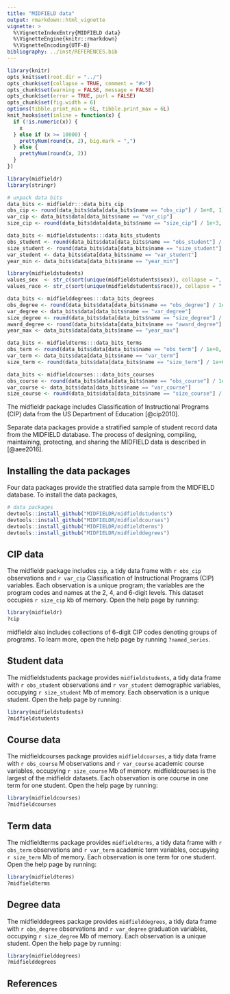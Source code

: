 ```yaml
---
title: "MIDFIELD data"
output: rmarkdown::html_vignette
vignette: >
  %\VignetteIndexEntry{MIDFIELD data}
  %\VignetteEngine{knitr::rmarkdown}
  %\VignetteEncoding{UTF-8}
bibliography: ../inst/REFERENCES.bib
---
```


```r
library(knitr)
opts_knit$set(root.dir = "../")
opts_chunk$set(collapse = TRUE, comment = "#>")
opts_chunk$set(warning = FALSE, message = FALSE)
opts_chunk$set(error = TRUE, purl = FALSE)
opts_chunk$set(fig.width = 6)
options(tibble.print_min = 6L, tibble.print_max = 6L)
knit_hooks$set(inline = function(x) {
  if (!is.numeric(x)) {
    x
  } else if (x >= 10000) {
    prettyNum(round(x, 2), big.mark = ",")
  } else {
    prettyNum(round(x, 2))
  }
})
```

```r
library(midfieldr)
library(stringr)

# unpack data bits
data_bits <- midfieldr:::data_bits_cip
obs_cip <- round(data_bits$data[data_bits$name == "obs_cip"] / 1e+0, 1)
var_cip <- data_bits$data[data_bits$name == "var_cip"]
size_cip <- round(data_bits$data[data_bits$name == "size_cip"] / 1e+3, 0)

data_bits <- midfieldstudents:::data_bits_students
obs_student <- round(data_bits$data[data_bits$name == "obs_student"] / 1e+0, 1)
size_student <- round(data_bits$data[data_bits$name == "size_student"] / 1e+6, 0)
var_student <- data_bits$data[data_bits$name == "var_student"]
year_min <- data_bits$data[data_bits$name == "year_min"]

library(midfieldstudents)
values_sex  <- str_c(sort(unique(midfieldstudents$sex)), collapse = ", ")
values_race <- str_c(sort(unique(midfieldstudents$race)), collapse = ", ")

data_bits <- midfielddegrees:::data_bits_degrees
obs_degree <- round(data_bits$data[data_bits$name == "obs_degree"] / 1e+0, 1)
var_degree <- data_bits$data[data_bits$name == "var_degree"]
size_degree <- round(data_bits$data[data_bits$name == "size_degree"] / 1e+6, 0)
award_degree <- round(data_bits$data[data_bits$name == "award_degree"] / 1e+0, 1)
year_max <- data_bits$data[data_bits$name == "year_max"]

data_bits <- midfieldterms:::data_bits_terms
obs_term <- round(data_bits$data[data_bits$name == "obs_term"] / 1e+0, 1)
var_term <- data_bits$data[data_bits$name == "var_term"]
size_term <- round(data_bits$data[data_bits$name == "size_term"] / 1e+6, 0)

data_bits <- midfieldcourses:::data_bits_courses
obs_course <- round(data_bits$data[data_bits$name == "obs_course"] / 1e+6, 1)
var_course <- data_bits$data[data_bits$name == "var_course"]
size_course <- round(data_bits$data[data_bits$name == "size_course"] / 1e+6, 0)
```


The midfieldr package includes Classification of Instructional Programs (CIP) data from the US Department of Education [@cip2010].

Separate data packages provide a stratified sample of student record data from the MIDFIELD database. The process of designing, compiling, maintaining, protecting, and sharing the MIDFIELD data is described in [@aee2016]. 




## Installing the data packages

Four data packages provide the stratified data sample from the MIDFIELD database. To install the data packages, 

```r
# data packages
devtools::install_github("MIDFIELDR/midfieldstudents")
devtools::install_github("MIDFIELDR/midfieldcourses")
devtools::install_github("MIDFIELDR/midfieldterms")
devtools::install_github("MIDFIELDR/midfielddegrees")
```




## CIP data 

The midfieldr package includes `cip`, a tidy data frame with `r obs_cip` observations and `r var_cip` Classification of Instructional Programs (CIP)  variables. Each observation is a unique program; the variables are the program codes and names at the 2, 4, and 6-digit levels. This dataset occupies `r size_cip` kb of memory. Open the help page by running: 

```r
library(midfieldr)
?cip
```

midfieldr also includes collections of 6-digit CIP codes denoting groups of programs. To learn more, open the help page by running `?named_series`. 









## Student data

The midfieldstudents package provides `midfieldstudents`, a tidy data frame with `r obs_student` observations and `r var_student` demographic variables, occupying `r size_student` Mb of memory. Each observation is a unique student. Open the help page by running: 

```r
library(midfieldstudents)
?midfieldstudents
```





## Course  data

The midfieldcourses package provides `midfieldcourses`, a tidy data frame with `r obs_course` M observations and `r var_course` academic course variables, occupying `r size_course` Mb of memory. midfieldcourses is the largest of the midfieldr datasets. Each observation is one course in one term for one student. Open the help page by running: 

```r
library(midfieldcourses)
?midfieldcourses
```






## Term  data

The midfieldterms package provides `midfieldterms`, a tidy data frame with `r obs_term`  observations and `r var_term` academic term variables, occupying `r size_term` Mb of memory. Each observation is one term for one student. Open the help page by running: 

```r
library(midfieldterms)
?midfieldterms
```




## Degree  data

The midfielddegrees package provides `midfielddegrees`, a tidy data frame with `r obs_degree` observations and `r var_degree` graduation variables, occupying `r size_degree` Mb of memory. Each observation is a unique student. Open the help page by running: 

```r
library(midfielddegrees)
?midfielddegrees
```
    
## References
